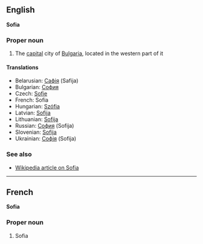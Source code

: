 ==English==
'''Sofia'''

===Proper noun===

# The [[capital]] city of [[Bulgaria]], located in the western part of it

====Translations====

*Belarusian: [[Сафія]] (Safija)
*Bulgarian: [[София]]
*Czech: [[Sofie]]
*French: Sofia
*Hungarian: [[Szófia]]
*Latvian: [[Sofija]]
*Lithuanian: [[Sofija]]
*Russian: [[София]] (Sofija)
*Slovenian: [[Sofija]]
*Ukrainian: [[Софія]] (Sofija)

===See also===

*[[en:Sofia|Wikipedia article on Sofia]]

----
==French==
'''Sofia'''

===Proper noun===

#Sofia
